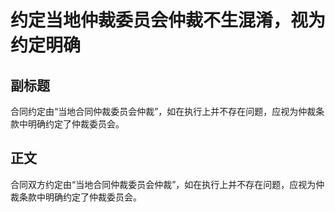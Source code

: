 # 约定当地仲裁委员会仲裁不生混淆，视为约定明确
## 副标题
合同约定由“当地合同仲裁委员会仲裁”，如在执行上并不存在问题，应视为仲裁条款中明确约定了仲裁委员会。
## 正文
合同双方约定由“当地合同仲裁委员会仲裁”，如在执行上并不存在问题，应视为仲裁条款中明确约定了仲裁委员会。